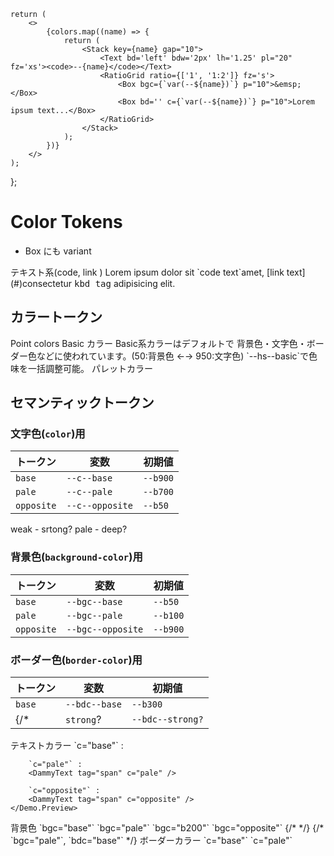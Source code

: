 
	return (
		<>
			{colors.map((name) => {
				return (
					<Stack key={name} gap="10">
						<Text bd='left' bdw='2px' lh='1.25' pl="20" fz='xs'><code>--{name}</code></Text>
						<RatioGrid ratio={['1', '1:2']} fz='s'>
							<Box bgc={`var(--${name})`} p="10">&emsp;</Box>
							<Box bd='' c={`var(--${name})`} p="10">Lorem ipsum text...</Box>
						</RatioGrid>
					</Stack>
				);
			})}
		</>
	);
};


# Color Tokens

- Box にも variant

<Demo>
	<Demo.Title>テキスト系(code, link )</Demo.Title>
	<Demo.Preview isShadow resize p={20}>
		Lorem ipsum dolor sit `code text`amet, [link text](#)consectetur <kbd>kbd tag</kbd> adipisicing elit.
	</Demo.Preview>
</Demo>


## カラートークン

<Demo>
	<Demo.Title>Point colors</Demo.Title>
	<Demo.Preview isShadow resize p={20} flowGap="30">
		<ColorDemos colors={[ 'main', 'accent' ]}/>
	</Demo.Preview>
</Demo>


<Demo>
	<Demo.Title>Basic カラー</Demo.Title>
	<Demo.Preview isShadow resize p={20} flowGap="30">
		<ColorDemos colors={[ 'b50', 'b100', 'b200', 'b300', 'b400', 'b500', 'b600', 'b700', 'b800', 'b900' ]}/>
	</Demo.Preview>
</Demo>

<Alert preset="info">
Basic系カラーはデフォルトで 背景色・文字色・ボーダー色などに使われています。(50:背景色 ←→ 950:文字色)  
`--hs--basic`で色味を一括調整可能。
</Alert>

<Demo>
	<Demo.Title>パレットカラー</Demo.Title>
	<Demo.Preview isShadow resize p={20} flowGap="30">
		<ColorDemos colors={[ 'black', 'white', "red", "orange", "yellow", "green", "blue", "purple", "pink" ]}/>
	</Demo.Preview>
</Demo>


## セマンティックトークン

### 文字色(`color`)用 
|トークン|変数|初期値|
|---|---|---|
|`base`|`--c--base`|`--b900`|
|`pale`|`--c--pale`|`--b700`|
|`opposite`|`--c--opposite`|`--b50`|

weak - srtong?
pale - deep?

### 背景色(`background-color`)用 
|トークン|変数|初期値|
|---|---|---|
|`base`|`--bgc--base`|`--b50`|
|`pale`|`--bgc--pale`|`--b100`|
|`opposite`|`--bgc--opposite`|`--b900`|

### ボーダー色(`border-color`)用 
|トークン|変数|初期値|
|---|---|---|
|`base`|`--bdc--base`|`--b300`|
{/* |`strong`?|`--bdc--strong?`|`--b800`| */}


<Demo>
	<Demo.Title>テキストカラー</Demo.Title>
	<Demo.Preview isShadow resize p={20}>
		`c="base"` :  
		<DammyText tag="span" c="base" />

		`c="pale"` :  
		<DammyText tag="span" c="pale" />
		
		`c="opposite"` :  
		<DammyText tag="span" c="opposite" />
	</Demo.Preview>
</Demo>

<Demo>
	<Demo.Title>背景色</Demo.Title>
	<Demo.Preview isShadow resize p={20} flowGap={10}>
		`bgc="base"`
		<Box bgc="base" p='box'>
			<DammyText tag="span"/>
		</Box>
		<Spacer height={20} />
		`bgc="pale"`
		<Box bgc="pale" p='box'>
			<DammyText tag="span"/>
		</Box>
		<Spacer height={20} />
		`bgc="b200"`
		<Box bgc="b200" p='box'>
			<DammyText tag="span"/>
		</Box>
		<Spacer height={20} />
		`bgc="opposite"`
		<Box bgc="opposite" p='box'>
			<DammyText tag="span"/>
		</Box>
		{/* <Spacer height={20} /> */}
		{/* `bgc="pale"`,  `bdc="base"`
		<Box bgc="pale" bd bdc="base" p='box'>
			<DammyText tag="span"/>
		</Box> */}
	</Demo.Preview>
</Demo>

<Demo>
	<Demo.Title>ボーダーカラー</Demo.Title>
	<Demo.Preview isShadow resize p={20} flowGap={10} nogrid>
		`c="base"`
		<Box p='box' bd bdc="base">
			<DammyText tag="span"/>
		</Box>
		<Spacer height={20} />
		`c="pale"`
		<Box p='box' bd bdc="b200">
			<DammyText tag="span"/>
		</Box>
	</Demo.Preview>
</Demo>
